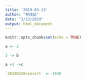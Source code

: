 ```yaml
---
title: '2019-03-13'
author: "林茂廷"
date: "3/13/2019"
output: html_document
---
```


```r
knitr::opts_chunk$set(echo = TRUE)
```

```r
a <- 2
```

```r
3 -> b
```

```r
a +3 ->c
```

```r
`20190328concert` <- 1930
```

